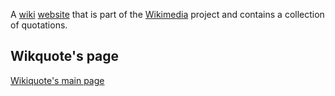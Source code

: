 A [[wiki]] [[website]] that is part of the [[Wikimedia]] project and contains a collection of quotations.

== Wikquote's page ==
[[wikiquote:Main Page|Wikiquote's main page]]